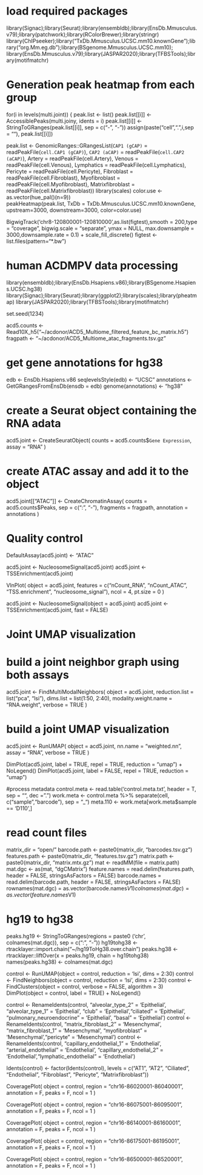 # load required packages
library(Signac);library(Seurat);library(ensembldb);library(EnsDb.Mmusculus.v79);library(patchwork);library(RColorBrewer);library(stringr)
library(ChIPseeker);library("TxDb.Mmusculus.UCSC.mm10.knownGene");library("org.Mm.eg.db");library(BSgenome.Mmusculus.UCSC.mm10);
library(EnsDb.Mmusculus.v79);library(JASPAR2020);library(TFBSTools);library(motifmatchr)


# Generation peak heatmap from each group

for(i in levels(multi.joint)) {
  peak.list <- list()
  peak.list[[i]] <- AccessiblePeaks(multi.joiny, idents = i)
  peak.list[[i]] <- StringToGRanges(peak.list[[i]], sep = c("-", "-"))
  assign(paste("cell",".",i,sep = ""), peak.list[[i]])
  
  peak.list <- GenomicRanges::GRangesList(`CAP1 (gCAP)` = readPeakFile(`cell.CAP1 (gCAP)`),
                                        `CAP2 (aCAP)` = readPeakFile(`cell.CAP2 (aCAP)`),
                                        Artery = readPeakFile(cell.Artery),
                                        Venous = readPeakFile(cell.Venous),
                                        Lymphatics = readPeakFile(cell.Lymphatics),
                                        Pericyte = readPeakFile(cell.Pericyte),
                                        Fibroblast = readPeakFile(cell.Fibroblast),
                                        Myofibroblast = readPeakFile(cell.Myofibroblast),
                                        Matrixfibroblast = readPeakFile(cell.Matrixfibroblast))
library(scales)
color.use <- as.vector(hue_pal()(n=9))                                     
peakHeatmap(peak.list, TxDb = TxDb.Mmusculus.UCSC.mm10.knownGene, upstream=3000, downstream=3000, color=color.use)   

BigwigTrack('chr8-120800001-120810000',as.list(figtest),smooth = 200,type = "coverage", bigwig.scale = "separate", ymax = NULL, max.downsample = 3000,downsample.rate = 0.1) + scale_fill_discrete()
figtest <- list.files(pattern="*.bw")

# human ACDMPV data processing

library(ensembldb);library(EnsDb.Hsapiens.v86);library(BSgenome.Hsapiens.UCSC.hg38)
library(Signac);library(Seurat);library(ggplot2);library(scales);library(pheatmap)
library(JASPAR2020);library(TFBSTools);library(motifmatchr)

set.seed(1234)

acd5.counts <- Read10X_h5("~/acdonor/ACD5_Multiome_filtered_feature_bc_matrix.h5")
fragpath <- "~/acdonor/ACD5_Multiome_atac_fragments.tsv.gz"

# get gene annotations for hg38
edb <- EnsDb.Hsapiens.v86
seqlevelsStyle(edb) <- "UCSC"
annotations <- GetGRangesFromEnsDb(ensdb = edb)
genome(annotations) <- "hg38"

# create a Seurat object containing the RNA adata
acd5.joint <- CreateSeuratObject(
  counts = acd5.counts$`Gene Expression`,
  assay = "RNA"
)

# create ATAC assay and add it to the object
acd5.joint[["ATAC"]] <- CreateChromatinAssay(
  counts = acd5.counts$Peaks,
  sep = c(":", "-"),
  fragments = fragpath,
  annotation = annotations
)

# Quality control
DefaultAssay(acd5.joint) <- "ATAC"

acd5.joint <- NucleosomeSignal(acd5.joint)
acd5.joint <- TSSEnrichment(acd5.joint)

VlnPlot(
  object = acd5.joint,
  features = c("nCount_RNA", "nCount_ATAC", "TSS.enrichment", "nucleosome_signal"),
  ncol = 4,
  pt.size = 0
)

acd5.joint <- NucleosomeSignal(object = acd5.joint)
acd5.joint <- TSSEnrichment(acd5.joint, fast = FALSE)


# Joint UMAP visualization

# build a joint neighbor graph using both assays
acd5.joint <- FindMultiModalNeighbors(
  object = acd5.joint,
  reduction.list = list("pca", "lsi"), 
  dims.list = list(1:50, 2:40),
  modality.weight.name = "RNA.weight",
  verbose = TRUE
)

# build a joint UMAP visualization
acd5.joint <- RunUMAP(
  object = acd5.joint,
  nn.name = "weighted.nn",
  assay = "RNA",
  verbose = TRUE
)

DimPlot(acd5.joint, label = TRUE, repel = TRUE, reduction = "umap") + NoLegend()
DimPlot(acd5.joint, label = FALSE, repel = TRUE, reduction = "umap")

#process metadata
control.meta <- read.table('control.meta.txt', header = T, sep = "", dec = ".")
work.meta <- control.meta %>% separate(cell, c("sample","barcode"), sep = "_")
meta.110 <- work.meta[work.meta$sample == 'D110',]

# read count files
matrix_dir = "open/"
barcode.path <- paste0(matrix_dir, "barcodes.tsv.gz")
features.path <- paste0(matrix_dir, "features.tsv.gz")
matrix.path <- paste0(matrix_dir, "matrix.mtx.gz")
mat <- readMM(file = matrix.path)
mat.dgc <- as(mat, "dgCMatrix")
feature.names = read.delim(features.path, header = FALSE, stringsAsFactors = FALSE)
barcode.names = read.delim(barcode.path, header = FALSE, stringsAsFactors = FALSE)
rownames(mat.dgc) = as.vector(barcode.names$V1)
colnames(mat.dgc) = as.vector(feature.names$V1)

# hg19 to hg38
peaks.hg19 <- StringToGRanges(regions = paste0 ('chr', colnames(mat.dgc)), sep = c(":", "-"))
hg19tohg38 <- rtracklayer::import.chain("~/hg19ToHg38.over.chain")
peaks.hg38 <- rtracklayer::liftOver(x = peaks.hg19, chain = hg19tohg38)
names(peaks.hg38) <- colnames(mat.dgc)


control <- RunUMAP(object = control, reduction = 'lsi', dims = 2:30)
control <- FindNeighbors(object = control, reduction = 'lsi', dims = 2:30)
control <- FindClusters(object = control, verbose = FALSE, algorithm = 3)
DimPlot(object = control, label = TRUE) + NoLegend()

control <- RenameIdents(control, "alveolar_type_2" = 'Epithelial', "alveolar_type_1" = 'Epithelial', "club" = 'Epithelial',"ciliated" = 'Epithelial', "pulmonary_neuroendocrine" = 'Epithelial', "basal" = 'Epithelial')
control <- RenameIdents(control, "matrix_fibroblast_2" = 'Mesenchymal', "matrix_fibroblast_1" = 'Mesenchymal', "myofibroblast" = 'Mesenchymal',"pericyte" = 'Mesenchymal')
control <- RenameIdents(control, "capillary_endothelial_1" = 'Endothelial', "arterial_endothelial" = 'Endothelial', "capillary_endothelial_2" = 'Endothelial',"lymphatic_endothelial" = 'Endothelial')

Idents(control) <- factor(Idents(control), levels = c("AT1", "AT2", "Ciliated", "Endothelial", "Fibroblast", "Pericyte", "Matrixfibroblast"))

CoveragePlot(
  object = control,
  region = "chr16-86020001-86040001",
  annotation = F,
  peaks = F,
  ncol = 1
)

CoveragePlot(
  object = control,
  region = "chr16-86075001-86095001",
  annotation = F,
  peaks = F,
  ncol = 1
)

CoveragePlot(
  object = control,
  region = "chr16-86140001-86160001",
  annotation = F,
  peaks = F,
  ncol = 1
)

CoveragePlot(
  object = control,
  region = "chr16-86175001-86195001",
  annotation = F,
  peaks = F,
  ncol = 1
)

CoveragePlot(
  object = control,
  region = "chr16-86500001-86520001",
  annotation = F,
  peaks = F,
  ncol = 1
)


